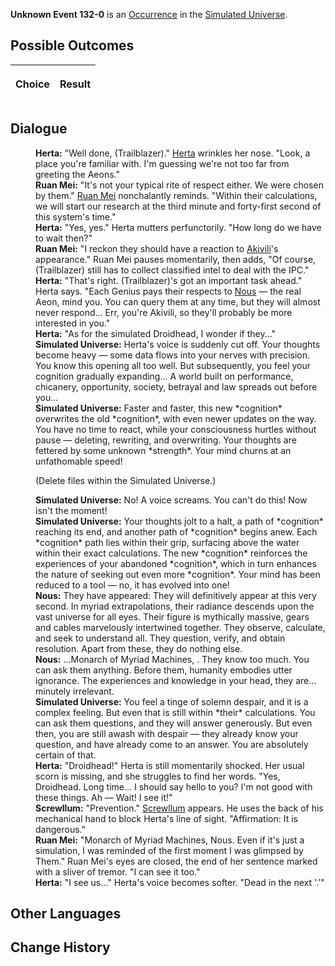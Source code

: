 {{Simulated Universe Event Infobox
|title         = Unknown Event 132-0
|image         = undefined.png
|type          =
|domains_su    = 
|domains_ext   = 
|domains_swarm = 
|domains_gng   = 
|requirements  =
|prev          = 
|next          = 
|indexRewards  =
|characters    = Herta;Ruan Mei;Akivili;Nous;Screwllum
}}
'''Unknown Event 132-0''' is an [[Simulated Universe/Occurrence|Occurrence]] in the [[Simulated Universe]].

==Possible Outcomes==
{| class="article-table"
!Choice
!Result

|}

<!--
==Gameplay Notes==

-->
==Dialogue==
{{Dialogue Start}}
:'''Herta:''' "Well done, (Trailblazer)." [[Herta]] wrinkles her nose. "Look, a place you're familiar with. I'm guessing we're not too far from greeting the Aeons."
:'''Ruan Mei:''' "It's not your typical rite of respect either. We were chosen by them." [[Ruan Mei]] nonchalantly reminds. "Within their calculations, we will start our research at the third minute and forty-first second of this system's time."
:'''Herta:''' "Yes, yes." Herta mutters perfunctorily. "How long do we have to wait then?"
:'''Ruan Mei:''' "I reckon they should have a reaction to [[Akivili]]'s appearance." Ruan Mei pauses momentarily, then adds, "Of course, (Trailblazer) still has to collect classified intel to deal with the IPC."
:'''Herta:''' "That's right. (Trailblazer)'s got an important task ahead." Herta says. "Each Genius pays their respects to [[Nous]] &mdash; the real Aeon, mind you. You can query them at any time, but they will almost never respond... Err, you're Akivili, so they'll probably be more interested in you."
:'''Herta:''' "As for the simulated Droidhead, I wonder if they..."
:'''Simulated Universe:''' Herta's voice is suddenly cut off. Your thoughts become heavy &mdash; some data flows into your nerves with precision. You know this opening all too well. But subsequently, you feel your cognition gradually expanding... A world built on performance, chicanery, opportunity, society, betrayal and law spreads out before you...
:'''Simulated Universe:''' Faster and faster, this new *cognition* overwrites the old *cognition*, with even newer updates on the way. You have no time to react, while your consciousness hurtles without pause &mdash; deleting, rewriting, and overwriting. Your thoughts are fettered by some unknown *strength*. Your mind churns at an unfathomable speed!
:{{DIcon|Arrow}} (Delete files within the Simulated Universe.)
:'''Simulated Universe:''' No! A voice screams. You can't do this! Now isn't the moment!
:'''Simulated Universe:''' Your thoughts jolt to a halt, a path of *cognition* reaching its end, and another path of *cognition* begins anew. Each *cognition* path lies within their grip, surfacing above the water within their exact calculations. The new *cognition* reinforces the experiences of your abandoned *cognition*, which in turn enhances the nature of seeking out even more *cognition*. Your mind has been reduced to a tool &mdash; no, it has evolved into one!
:'''Nous:''' They have appeared: They will definitively appear at this very second. In myriad extrapolations, their radiance descends upon the vast universe for all eyes. Their figure is mythically massive, gears and cables marvelously intertwined together. They observe, calculate, and seek to understand all. They question, verify, and obtain resolution. Apart from these, they do nothing else.
:'''Nous:''' ...Monarch of Myriad Machines, {{Color|Keyword|Nous}}. They know too much. You can ask them anything. Before them, humanity embodies utter ignorance. The experiences and knowledge in your head, they are... minutely irrelevant.
:'''Simulated Universe:''' You feel a tinge of solemn despair, and it is a complex feeling. But even that is still within *their* calculations. You can ask them questions, and they will answer generously. But even then, you are still awash with despair &mdash; they already know your question, and have already come to an answer. You are absolutely certain of that.
:'''Herta:''' "Droidhead!" Herta is still momentarily shocked. Her usual scorn is missing, and she struggles to find her words. "Yes, Droidhead. Long time... I should say hello to you? I'm not good with these things. Ah &mdash; Wait! I see it!"
:'''Screwllum:''' "Prevention." [[Screwllum]] appears. He uses the back of his mechanical hand to block Herta's line of sight. "Affirmation: It is dangerous."
:'''Ruan Mei:''' "Monarch of Myriad Machines, Nous. Even if it's just a simulation, I was reminded of the first moment I was glimpsed by Them." Ruan Mei's eyes are closed, the end of her sentence marked with a sliver of tremor. "I can see it too."
:'''Herta:''' "I see us..." Herta's voice becomes softer. "Dead in the next '{{Color|Keyword|moment}}.'"
{{Dialogue End}}

==Other Languages==
{{Other Languages
|en    = ???
|zhs   = ???
|zht   = ???
|ja    = ???
|ko    = ???
|es    = ???
|fr    = ???
|ru    = ???
|th    = ???
|vi    = ???
|de    = ???
|id    = ???
|pt    = ???
}}

==Change History==
{{Change History|1.0}}
